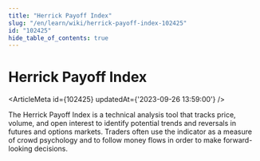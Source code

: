 ```yaml
---
title: "Herrick Payoff Index"
slug: "/en/learn/wiki/herrick-payoff-index-102425"
id: "102425"
hide_table_of_contents: true
---
```



# Herrick Payoff Index

<ArticleMeta id={102425} updatedAt={'2023-09-26 13:59:00'} />
<div className='border-solid border-b border-t-0 my-4 border-[var(--ifm-color-gray-300)]' />

The Herrick Payoff Index is a technical analysis tool that tracks price, volume, and open interest to identify potential trends and reversals in futures and options markets. Traders often use the indicator as a measure of crowd psychology and to follow money flows in order to make forward-looking decisions.

